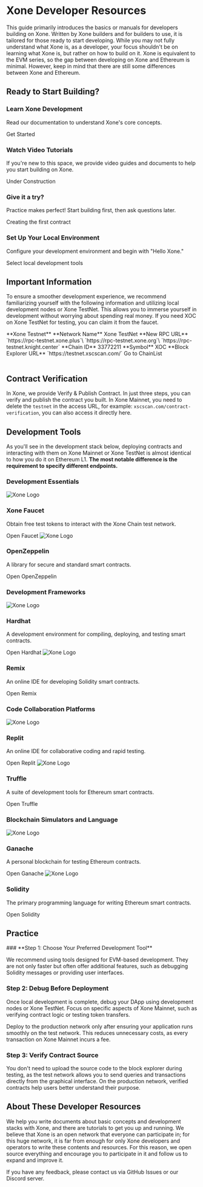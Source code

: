 
# Xone Developer Resources

This guide primarily introduces the basics or manuals for developers building on Xone. Written by Xone builders and for builders to use, it is tailored for those ready to start developing. While you may not fully understand <Link className='text-primaryHue' isExternal showAnchorIcon href="/study/xone">what Xone is</Link>, as a developer, your focus shouldn't be on learning what Xone is, but rather on how to build on it. Xone is equivalent to the <Link className='text-primaryHue' isExternal showAnchorIcon href="https://ethereum.org/en/developers/docs/evm/">EVM series</Link>, so the gap between developing on Xone and Ethereum is minimal. However, keep in mind that there are still some differences between Xone and Ethereum.

## Ready to Start Building?

<div class="mt-2 grid grid-cols-2 sm:grid-cols-4 lg:grid-cols-3 gap-2">
  <Card className="flex-shrink-0 max-w-full flex-col">
    <CardHeader className="flex top-6 gap-2">
      <div className="i-material-symbols-school-outline bg-red-600 w-8 h-8" role="img" aria-hidden="true" />
    </CardHeader>
    <CardBody className="px-3 pt-0 pb-3 text-small">
    <h3 className="font-bold text-large pb-2">Learn Xone Development</h3>
    <p>Read our documentation to understand Xone's core concepts.</p>
    </CardBody>
    <CardFooter>
      <Link
        isExternal
        showAnchorIcon
        href="/developers/architecture/account"
        className='text-primaryHue'
      >
        Get Started
      </Link>
    </CardFooter>
  </Card>
  <Card className="flex-shrink-0 max-w-full flex-col">
    <CardHeader className="flex top-6 gap-2">
      <div className="i-icon-park-outline-youtobe bg-red-600 w-8 h-8" role="img" aria-hidden="true" />
    </CardHeader>
    <CardBody className="px-3 pt-0 pb-3 text-small">
    <h3 className="font-bold text-large pb-2">Watch Video Tutorials</h3>
    <p> If you're new to this space, we provide video guides and documents to help you start building on Xone.</p>
    </CardBody>
    <CardFooter>
      <Link
        isDisabled
        showAnchorIcon
        href="#"
        className='text-primaryHue'
      >
        Under Construction
      </Link>
    </CardFooter>
  </Card>
  <Card className="flex-shrink-0 max-w-full flex-col">
    <CardHeader className="flex top-6 gap-2">
      <div className="i-material-symbols-laptop-mac-outline bg-red-600 w-8 h-8" role="img" aria-hidden="true" />
    </CardHeader>
    <CardBody className="px-3 pt-0 pb-3 text-small">
    <h3 className="font-bold text-large pb-2">Give it a try?</h3>
    <p>Practice makes perfect! Start building first, then ask questions later.</p>
    </CardBody>
    <CardFooter>
      <Link
        isExternal
        showAnchorIcon
        href="/developers/standard/erc20"
        className='text-primaryHue'
      >
        Creating the first contract
      </Link>
    </CardFooter>
  </Card>
  <Card className="flex-shrink-0 max-w-full flex-col">
    <CardHeader className="flex top-6 gap-2">
      <div className="i-tabler-settings-code bg-red-600 w-8 h-8" role="img" aria-hidden="true" />
    </CardHeader>
    <CardBody className="px-3 pt-0 pb-3 text-small">
    <h3 className="font-bold text-large pb-2">Set Up Your Local Environment</h3>
    <p>Configure your development environment and begin with "Hello Xone."</p>
    </CardBody>
    <CardFooter>
      <Link
        isExternal
        showAnchorIcon
        href="/developers/tools"
        className='text-primaryHue'
      >
        Select local development tools
      </Link>
    </CardFooter>
  </Card>
</div>


## Important Information

To ensure a smoother development experience, we recommend familiarizing yourself with the following information and utilizing local development nodes or <Link className='text-primaryHue' isExternal showAnchorIcon href="https://testnet.xscscan.com/">Xone TestNet</Link>. This allows you to immerse yourself in development without worrying about spending real money. If you need XOC on Xone TestNet for testing, <Link className='text-primaryHue' isExternal showAnchorIcon href="https://faucet.xone.plus/">you can claim it from the faucet</Link>.

<div className="overflow-x-auto">
<Table removeWrapper aria-label="Example static collection table" className="mt-2">
  <TableHeader>
    <TableColumn></TableColumn>
    <TableColumn>**Xone Testnet**</TableColumn>
  </TableHeader>
  <TableBody>
    <TableRow key="1">
      <TableCell>**Network Name**</TableCell>
      <TableCell>Xone TestNet</TableCell>
    </TableRow>
    <TableRow key="2">
      <TableCell>**New RPC URL**</TableCell>
      <TableCell>
      `https://rpc-testnet.xone.plus`\
      `https://rpc-testnet.xone.org`\
      `https://rpc-testnet.knight.center`
      </TableCell>
    </TableRow>
    <TableRow key="3">
      <TableCell>**Chain ID**</TableCell>
      <TableCell>33772211</TableCell>
    </TableRow>
    <TableRow key="4">
      <TableCell>**Symbol**</TableCell>
      <TableCell>XOC</TableCell>
    </TableRow>
    <TableRow key="5">
      <TableCell>**Block Explorer URL**</TableCell>
      <TableCell>`https://testnet.xscscan.com/`</TableCell>
    </TableRow>
    <TableRow key="6">
      <TableCell></TableCell>
      <TableCell><Link className='text-primaryHue' isExternal showAnchorIcon href="https://chainlist.org/?testnets=true&search=Xone">Go to ChainList</Link></TableCell>
    </TableRow>
  </TableBody>
</Table>
</div>

## Contract Verification

In Xone, we provide <Link className='text-primaryHue' isExternal showAnchorIcon href="https://testnet.xscscan.com/contract-verification">Verify & Publish Contract</Link>. In just three steps, you can verify and publish the contract you built. In Xone Mainnet, you need to delete the <Code color="danger">testnet</Code> in the access URL, for example: <Code color="success">xscscan.com/contract-verification</Code>, <Link className='text-primaryHue' isDisabled showAnchorIcon href="https://xscscan.com/contract-verification">you can also access it directly here</Link>.
## Development Tools

As you'll see in the development stack below, deploying contracts and interacting with them on Xone Mainnet or Xone TestNet is almost identical to how you do it on Ethereum L1. **The most notable difference is the requirement to specify different endpoints.**

### Development Essentials
<div class="columns-2 mt-2">
  <Card className="flex-shrink-0 max-w-full flex-col">
    <CardHeader className="flex top-6 gap-2">
      <Image className="w-8 h-8" src="/favicon.png" alt="Xone Logo"layout="responsive" />
    </CardHeader>
    <CardBody className="px-3 pt-0 pb-3 text-small">
    <h3 className="font-bold text-large pb-2">Xone Faucet</h3>
    <p>Obtain free test tokens to interact with the Xone Chain test network.</p>
    </CardBody>
    <CardFooter>
      <Link
        isExternal
        showAnchorIcon
        href="https://faucet.xone.plus/"
        className='text-primaryHue'
      >
        Open Faucet
      </Link>
    </CardFooter>
  </Card>
  <Card className="flex-shrink-0 max-w-full flex-col">
    <CardHeader className="flex top-6 gap-2">
      <Image className="w-8 h-8" src="https://www.openzeppelin.com/hubfs/openzeppelin-favicon-1.png" alt="Xone Logo"layout="responsive" />
    </CardHeader>
    <CardBody className="px-3 pt-0 pb-3 text-small">
    <h3 className="font-bold text-large pb-2">OpenZeppelin</h3>
    <p>A library for secure and standard smart contracts.</p>
    </CardBody>
    <CardFooter>
      <Link
        isExternal
        showAnchorIcon
        href="https://www.openzeppelin.com/"
        className='text-primaryHue'
      >
        Open OpenZeppelin
      </Link>
    </CardFooter>
  </Card>
</div>

### Development Frameworks
<div class="columns-2 mt-2">
  <Card className="flex-shrink-0 max-w-full flex-col">
    <CardHeader className="flex top-6 gap-2">
      <Image className="w-8 h-8" src="https://hardhat.org/favicon.ico" alt="Xone Logo"layout="responsive" />
    </CardHeader>
    <CardBody className="px-3 pt-0 pb-3 text-small">
    <h3 className="font-bold text-large pb-2">Hardhat</h3>
    <p>A development environment for compiling, deploying, and testing smart contracts.</p>
    </CardBody>
    <CardFooter>
      <Link
        isExternal
        showAnchorIcon
        href="https://hardhat.org/"
        className='text-primaryHue'
      >
        Open Hardhat
      </Link>
    </CardFooter>
  </Card>
  <Card className="flex-shrink-0 max-w-full flex-col">
    <CardHeader className="flex top-6 gap-2">
      <Image className="w-8 h-8" src="https://remix.ethereum.org/assets/img/remix-logo-blue.png" alt="Xone Logo"layout="responsive" />
    </CardHeader>
    <CardBody className="px-3 pt-0 pb-3 text-small">
    <h3 className="font-bold text-large pb-2">Remix</h3>
    <p>An online IDE for developing Solidity smart contracts.</p>
    </CardBody>
    <CardFooter>
      <Link
        isExternal
        showAnchorIcon
        href="https://remix.ethereum.org/"
        className='text-primaryHue'
      >
        Open Remix
      </Link>
    </CardFooter>
  </Card>
</div>


### Code Collaboration Platforms
<div class="columns-2 mt-2">
  <Card className="flex-shrink-0 max-w-full flex-col">
    <CardHeader className="flex top-6 gap-2">
      <Image className="w-8 h-8" src="https://cdn.replit.com/dotcom/favicon-196.png" alt="Xone Logo"layout="responsive" />
    </CardHeader>
    <CardBody className="px-3 pt-0 pb-3 text-small">
    <h3 className="font-bold text-large pb-2">Replit</h3>
    <p>An online IDE for collaborative coding and rapid testing.</p>
    </CardBody>
    <CardFooter>
      <Link
        isExternal
        showAnchorIcon
        href="https://replit.com/"
        className='text-primaryHue'
      >
        Open Replit
      </Link>
    </CardFooter>
  </Card>
  <Card className="flex-shrink-0 max-w-full flex-col">
    <CardHeader className="flex top-6 gap-2">
      <Image className="w-8 h-8" src="https://trufflesuite.com/assets/favicon-32x32.png" alt="Xone Logo"layout="responsive" />
    </CardHeader>
    <CardBody className="px-3 pt-0 pb-3 text-small">
    <h3 className="font-bold text-large pb-2">Truffle</h3>
    <p>A suite of development tools for Ethereum smart contracts.</p>
    </CardBody>
    <CardFooter>
      <Link
        isExternal
        showAnchorIcon
        href="https://trufflesuite.com/"
        className='text-primaryHue'
      >
        Open Truffle
      </Link>
    </CardFooter>
  </Card>
</div>

### Blockchain Simulators and Language
<div class="columns-2 mt-2">
  <Card className="flex-shrink-0 max-w-full flex-col">
    <CardHeader className="flex top-6 gap-2">
      <Image className="w-8 h-8" src="https://trufflesuite.com/assets/favicon-32x32.png" alt="Xone Logo"layout="responsive" />
    </CardHeader>
    <CardBody className="px-3 pt-0 pb-3 text-small">
    <h3 className="font-bold text-large pb-2">Ganache</h3>
    <p>A personal blockchain for testing Ethereum contracts.</p>
    </CardBody>
    <CardFooter>
      <Link
        isExternal
        showAnchorIcon
        href="https://trufflesuite.com/ganache"
        className='text-primaryHue'
      >
        Open Ganache
      </Link>
    </CardFooter>
  </Card>
  <Card className="flex-shrink-0 max-w-full flex-col">
    <CardHeader className="flex top-6 gap-2">
      <Image className="w-8 h-8" src="https://soliditylang.org/assets/favicon.ico" alt="Xone Logo"layout="responsive" />
    </CardHeader>
    <CardBody className="px-3 pt-0 pb-3 text-small">
    <h3 className="font-bold text-large pb-2">Solidity</h3>
    <p>The primary programming language for writing Ethereum smart contracts.</p>
    </CardBody>
    <CardFooter>
      <Link
        isExternal
        showAnchorIcon
        href="https://soliditylang.org/"
        className='text-primaryHue'
      >
        Open Solidity
      </Link>
    </CardFooter>
  </Card>
</div>


## Practice
<Steps>
### **Step 1: Choose Your Preferred Development Tool**

We recommend using tools designed for EVM-based development. They are not only faster but often offer additional features, such as <Link className='text-primaryHue' isExternal showAnchorIcon href="https://hardhat.org/tutorial/debugging-with-hardhat-network.html">debugging Solidity messages</Link> or <Link className='text-primaryHue' isExternal showAnchorIcon href="https://trufflesuite.com/ganache/">providing user interfaces</Link>.

### **Step 2: Debug Before Deployment**

Once local development is complete, debug your DApp using development nodes or Xone TestNet. Focus on specific aspects of Xone Mainnet, such as verifying contract logic or testing token transfers.  

Deploy to the production network only after ensuring your application runs smoothly on the test network. This reduces unnecessary costs, as every transaction on Xone Mainnet incurs a fee.  

### **Step 3: Verify Contract Source**

You don't need to upload the source code to the <Link className='text-primaryHue' isExternal showAnchorIcon href="/developers/explorers">block explorer</Link> during testing, as the test network allows you to send queries and transactions directly from the graphical interface. On the production network, verified contracts help users better understand their purpose.  
</Steps>
## About These Developer Resources

We help you write documents about basic concepts and development stacks with Xone, and there are tutorials to get you up and running. We believe that Xone is an open network that everyone can participate in; for this huge network, it is far from enough for only Xone developers and operators to write these contents and resources. For this reason, we open source everything and encourage you to participate in it and follow us to expand and improve it.

If you have any feedback, please contact us via <Link className='text-primaryHue' isExternal showAnchorIcon href="https://github.com/huione-labs/docs/issues/new/choose">GitHub Issues</Link> or our <Link className='text-primaryHue' isExternal showAnchorIcon href="https://discord.gg/TykpCEbY">Discord server</Link>.